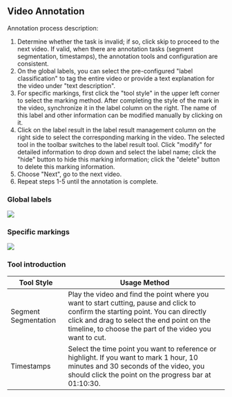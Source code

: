 
## Video Annotation

Annotation process description:

1. Determine whether the task is invalid; if so, click skip to proceed to the next video. If valid, when there are annotation tasks (segment segmentation, timestamps), the annotation tools and configuration are consistent.
2. On the global labels, you can select the pre-configured "label classification" to tag the entire video or provide a text explanation for the video under "text description".
3. For specific markings, first click the "tool style" in the upper left corner to select the marking method. After completing the style of the mark in the video, synchronize it in the label column on the right. The name of this label and other information can be modified manually by clicking on it.
4. Click on the label result in the label result management column on the right side to select the corresponding marking in the video. The selected tool in the toolbar switches to the label result tool. Click "modify" for detailed information to drop down and select the label name; click the "hide" button to hide this marking information; click the "delete" button to delete this marking information.
5. Choose "Next", go to the next video.
6. Repeat steps 1-5 until the annotation is complete.


### Global labels

<img src={global} />


### Specific markings

<img src={tool} />


### Tool introduction

<table>
<thead>
    <tr>
        <th style={{ whiteSpace: 'nowrap' }}>Tool Style</th>
        <th>Usage Method</th>
    </tr>
    </thead>
    <tbody>
    <tr>
        <td>Segment Segmentation</td>
        <td>Play the video and find the point where you want to start cutting, pause and click to confirm the starting point. You can directly click and drag to select the end point on the timeline, to choose the part of the video you want to cut.</td>
    </tr>
    <tr>
        <td>Timestamps</td>
        <td>Select the time point you want to reference or highlight. If you want to mark 1 hour, 10 minutes and 30 seconds of the video, you should click the point on the progress bar at 01:10:30.</td>
    </tr>
    </tbody>
</table>
